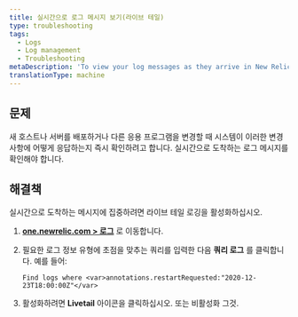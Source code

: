 ```yaml
---
title: 실시간으로 로그 메시지 보기(라이브 테일)
type: troubleshooting
tags:
  - Logs
  - Log management
  - Troubleshooting
metaDescription: 'To view your log messages as they arrive in New Relic One in real time, click the enable live tail logging icon.'
translationType: machine
---
```


## 문제

새 호스트나 서버를 배포하거나 다른 응용 프로그램을 변경할 때 시스템이 이러한 변경 사항에 어떻게 응답하는지 즉시 확인하려고 합니다. 실시간으로 도착하는 로그 메시지를 확인해야 합니다.

## 해결책

실시간으로 도착하는 메시지에 집중하려면 라이브 테일 로깅을 활성화하십시오.

1. **[one.newrelic.com > 로그](https://one.newrelic.com)** 로 이동합니다.

2. 필요한 로그 정보 유형에 초점을 맞추는 쿼리를 입력한 다음 **쿼리 로그** 를 클릭합니다. 예를 들어:

   ```
   Find logs where <var>annotations.restartRequested:"2020-12-23T18:00:00Z"</var>
   ```

3. 활성화하려면 **Livetail** 아이콘을 클릭하십시오. <Icon name="fe-play-circle"/>또는 비활성화 <Icon name="fe-pause-circle"/>그것.